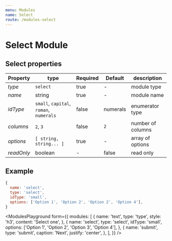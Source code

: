 ```yaml
---
menu: Modules
name: Select
route: /modules-select
---
```


# Select Module

## Select properties

| Property       | type           | Required | Default | description  |
| -------------- | -------------- | -------- | --------| ------------ |
| *type*         | `select`       | true     | -       | module type  |
| *name*         | string         | true     | -       | module name  |
| *idType*       | `small`, `capital`, `roman`, `numerals` | false    | numerals       | enumerator type  |
| *columns*      | `2`, `3`       | false    | `2`     | number of columns  |
| *options*      | `[ string, string... ]`   | true   | -     | array of options   |
| *readOnly*     | boolean        | -        | false   | read only    |

## Example
```jsx
{
  name: 'select',
  type: 'select',
  idType: 'small',
  options: ['Option 1', 'Option 2', 'Option 2', 'Option 4'],
}
```


<ModulesPlayground
  form={{
    modules: [
      {
        name: 'text',
        type: 'type',
        style: 'h3',
        content: 'Select one',
      },
      {
        name: 'select',
        type: 'select',
        idType: 'small',
        options: ['Option 1', 'Option 2', 'Option 3', 'Option 4'],
      },
      {
        name: 'submit',
        type: 'submit',
        caption: 'Next',
        justify: 'center',
      },
    ],
  }}
/>
